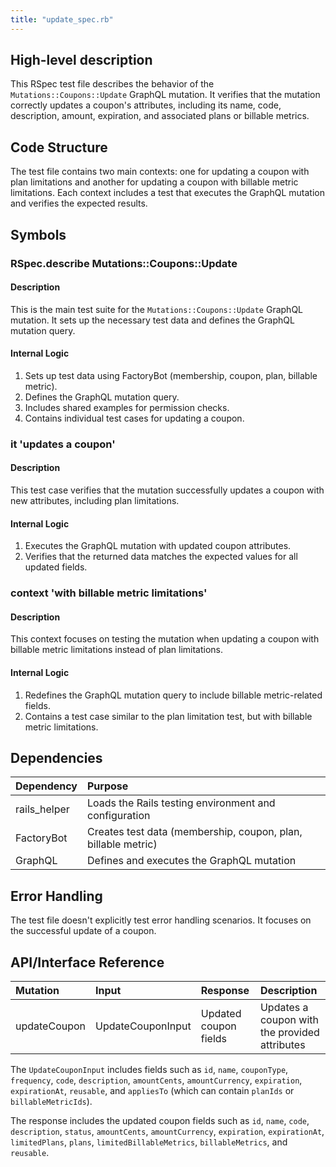 ```yaml
---
title: "update_spec.rb"
---
```


## High-level description
This RSpec test file describes the behavior of the `Mutations::Coupons::Update` GraphQL mutation. It verifies that the mutation correctly updates a coupon's attributes, including its name, code, description, amount, expiration, and associated plans or billable metrics.

## Code Structure
The test file contains two main contexts: one for updating a coupon with plan limitations and another for updating a coupon with billable metric limitations. Each context includes a test that executes the GraphQL mutation and verifies the expected results.

## Symbols

### RSpec.describe Mutations::Coupons::Update
#### Description
This is the main test suite for the `Mutations::Coupons::Update` GraphQL mutation. It sets up the necessary test data and defines the GraphQL mutation query.

#### Internal Logic
1. Sets up test data using FactoryBot (membership, coupon, plan, billable metric).
2. Defines the GraphQL mutation query.
3. Includes shared examples for permission checks.
4. Contains individual test cases for updating a coupon.

### it 'updates a coupon'
#### Description
This test case verifies that the mutation successfully updates a coupon with new attributes, including plan limitations.

#### Internal Logic
1. Executes the GraphQL mutation with updated coupon attributes.
2. Verifies that the returned data matches the expected values for all updated fields.

### context 'with billable metric limitations'
#### Description
This context focuses on testing the mutation when updating a coupon with billable metric limitations instead of plan limitations.

#### Internal Logic
1. Redefines the GraphQL mutation query to include billable metric-related fields.
2. Contains a test case similar to the plan limitation test, but with billable metric limitations.

## Dependencies
| Dependency | Purpose |
|:-----------|:--------|
| rails_helper | Loads the Rails testing environment and configuration |
| FactoryBot | Creates test data (membership, coupon, plan, billable metric) |
| GraphQL | Defines and executes the GraphQL mutation |

## Error Handling
The test file doesn't explicitly test error handling scenarios. It focuses on the successful update of a coupon.

## API/Interface Reference
| Mutation | Input | Response | Description |
|:---------|:------|:---------|:------------|
| updateCoupon | UpdateCouponInput | Updated coupon fields | Updates a coupon with the provided attributes |

The `UpdateCouponInput` includes fields such as `id`, `name`, `couponType`, `frequency`, `code`, `description`, `amountCents`, `amountCurrency`, `expiration`, `expirationAt`, `reusable`, and `appliesTo` (which can contain `planIds` or `billableMetricIds`).

The response includes the updated coupon fields such as `id`, `name`, `code`, `description`, `status`, `amountCents`, `amountCurrency`, `expiration`, `expirationAt`, `limitedPlans`, `plans`, `limitedBillableMetrics`, `billableMetrics`, and `reusable`.